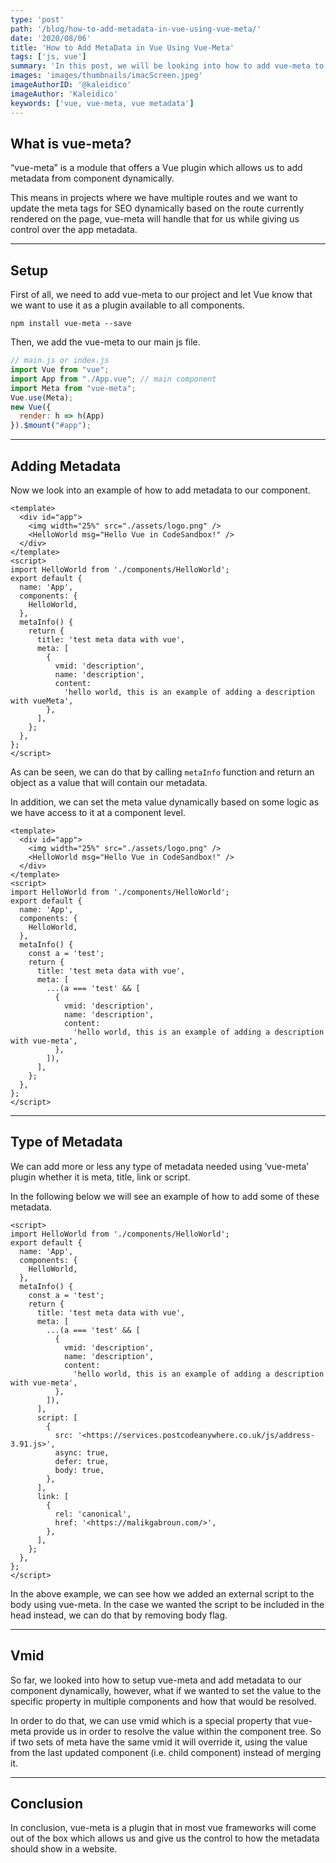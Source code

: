 ```yaml
---
type: 'post'
path: '/blog/how-to-add-metadata-in-vue-using-vue-meta/'
date: '2020/08/06'
title: 'How to Add MetaData in Vue Using Vue-Meta'
tags: ['js, vue']
summary: 'In this post, we will be looking into how to add vue-meta to our project and use it to handle metadata inside the component'
images: 'images/thumbnails/imacScreen.jpeg'
imageAuthorID: '@kaleidico'
imageAuthor: 'Kaleidico'
keywords: ['vue, vue-meta, vue metadata']
---
```


## What is vue-meta?

“vue-meta” is a module that offers a Vue plugin which allows us to add metadata from component dynamically.

This means in projects where we have multiple routes and we want to update the meta tags for SEO dynamically based on the route currently rendered on the page, vue-meta will handle that for us while giving us control over the app metadata.

---

## Setup

First of all, we need to add vue-meta to our project and let Vue know that we want to use it as a plugin available to all components.

```text
npm install vue-meta --save
```

Then, we add the vue-meta to our main js file.

```js
// main.js or index.js
import Vue from "vue";
import App from "./App.vue"; // main component
import Meta from "vue-meta";
Vue.use(Meta);
new Vue({
  render: h => h(App)
}).$mount("#app");
```

---

## Adding Metadata

Now we look into an example of how to add metadata to our component.

```vue
<template>
  <div id="app">
    <img width="25%" src="./assets/logo.png" />
    <HelloWorld msg="Hello Vue in CodeSandbox!" />
  </div>
</template>
<script>
import HelloWorld from './components/HelloWorld';
export default {
  name: 'App',
  components: {
    HelloWorld,
  },
  metaInfo() {
    return {
      title: 'test meta data with vue',
      meta: [
        {
          vmid: 'description',
          name: 'description',
          content:
            'hello world, this is an example of adding a description with vueMeta',
        },
      ],
    };
  },
};
</script>
```

As can be seen, we can do that by calling `metaInfo` function and return an object as a value that will contain our metadata.

In addition, we can set the meta value dynamically based on some logic as we have access to it at a component level.

```vue
<template>
  <div id="app">
    <img width="25%" src="./assets/logo.png" />
    <HelloWorld msg="Hello Vue in CodeSandbox!" />
  </div>
</template>
<script>
import HelloWorld from './components/HelloWorld';
export default {
  name: 'App',
  components: {
    HelloWorld,
  },
  metaInfo() {
    const a = 'test';
    return {
      title: 'test meta data with vue',
      meta: [
        ...(a === 'test' && [
          {
            vmid: 'description',
            name: 'description',
            content:
              'hello world, this is an example of adding a description with vue-meta',
          },
        ]),
      ],
    };
  },
};
</script>
```

---

## Type of Metadata

We can add more or less any type of metadata needed using ‘vue-meta’ plugin whether it is meta, title, link or script.

In the following below we will see an example of how to add some of these metadata.

```vue
<script>
import HelloWorld from './components/HelloWorld';
export default {
  name: 'App',
  components: {
    HelloWorld,
  },
  metaInfo() {
    const a = 'test';
    return {
      title: 'test meta data with vue',
      meta: [
        ...(a === 'test' && [
          {
            vmid: 'description',
            name: 'description',
            content:
              'hello world, this is an example of adding a description with vue-meta',
          },
        ]),
      ],
      script: [
        {
          src: '<https://services.postcodeanywhere.co.uk/js/address-3.91.js>',
          async: true,
          defer: true,
          body: true,
        },
      ],
      link: [
        {
          rel: 'canonical',
          href: '<https://malikgabroun.com/>',
        },
      ],
    };
  },
};
</script>
```

In the above example, we can see how we added an external script to the body using vue-meta. In the case we wanted the script to be included in the head instead, we can do that by removing body flag.

---

## Vmid

So far, we looked into how to setup vue-meta and add metadata to our component dynamically, however, what if we wanted to set the value to the specific property in multiple components and how that would be resolved.

In order to do that, we can use vmid which is a special property that vue-meta provide us in order to resolve the value within the component tree. So if two sets of meta have the same vmid it will override it, using the value from the last updated component (i.e. child component) instead of merging it.

---

## Conclusion

In conclusion, vue-meta is a plugin that in most vue frameworks will come out of the box which allows us and give us the control to how the metadata should show in a website.
